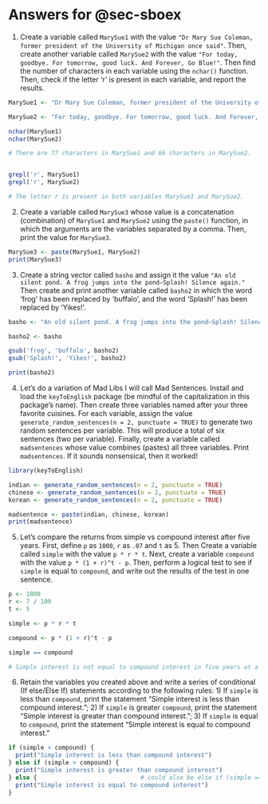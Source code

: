 # Answers for @sec-sboex {#sec-appendixops}

1.  Create a variable called `MarySue1` with the value `"Dr Mary Sue Coleman, former president of the University of Michigan once said"`. Then, create another variable called `MarySue2` with the value `"For today, goodbye. For tomorrow, good luck. And Forever, Go Blue!"`. Then find the number of characters in each variable using the `nchar()` function. Then, check if the letter 'r' is present in each variable, and report the results.

```r
MarySue1 <- "Dr Mary Sue Coleman, former president of the University of Michigan once said"

MarySue2 <- "For today, goodbye. For tomorrow, good luck. And Forever, Go Blue!"

nchar(MarySue1)
nchar(MarySue2)

# There are 77 characters in MarySue1 and 66 characters in MarySue2.


grepl('r', MarySue1)
grepl('r', MarySue2)

# The letter r is present in both variables MarySue1 and MarySue2.
```

2.  Create a variable called `MarySue3` whose value is a concatenation (combination) of `MarySue1` and `MarySue2` using the `paste()` function, in which the arguments are the variables separated by a comma. Then, print the value for `MarySue3`.

```r
MarySue3 <- paste(MarySue1, MarySue2)
print(MarySue3)
```

3.  Create a string vector called `basho` and assign it the value `"An old silent pond. A frog jumps into the pond—Splash! Silence again."` Then create and print another variable called `basho2` in which the word 'frog' has been replaced by 'buffalo', and the word 'Splash!' has been replaced by 'Yikes!'.

```r

basho <- "An old silent pond. A frog jumps into the pond—Splash! Silence again."

basho2 <- basho

gsub('frog', 'buffalo', basho2)
gsub('Splash!', 'Yikes!', basho2)

print(basho2)
```

4.  Let's do a variation of Mad Libs I will call Mad Sentences. Install and load the `keyToEnglish` package (be mindful of the capitalization in this package's name). Then create three variables named after your three favorite cuisines. For each variable, assign the value `generate_random_sentences(n = 2, punctuate = TRUE)` to generate two random sentences per variable. This will produce a total of six sentences (two per variable). Finally, create a variable called `madsentences` whose value combines (pastes) all three variables. Print `madsentences`. If it sounds nonsensical, then it worked!

```r

library(keyToEnglish)

indian <- generate_random_sentences(n = 2, punctuate = TRUE)
chinese <- generate_random_sentences(n = 2, punctuate = TRUE)
korean <- generate_random_sentences(n = 2, punctuate = TRUE)

madsentence <- paste(indian, chinese, korean)
print(madsentence)
```

5.  Let's compare the returns from simple vs compound interest after five years. First, define `p` as `1000`, `r` as `.07` and `t` as 5. Then Create a variable called `simple` with the value `p * r * t`. Next, create a variable `compound` with the value `p * (1 + r)^t - p`. Then, perform a logical test to see if `simple` is equal to `compound`, and write out the results of the test in one sentence.

```r

p <- 1000
r <- 7 / 100
t <- 5

simple <- p * r * t

compound <- p * (1 + r)^t - p

simple == compound

# Simple interest is not equal to compound interest in five years at a principal of 1000 (dollars) and a rate of seven percent.

```

6.  Retain the variables you created above and write a series of conditional (If else/Else If) statements according to the following rules: 1) If `simple` is less than `compound`, print the statement "Simple interest is less than compound interest."; 2) If `simple` is greater `compound`, print the statement "Simple interest is greater than compound interest."; 3) If `simple` is equal to `compound`, print the statement "Simple interest is equal to compound interest."

```r

if (simple < compound) {
  print("Simple interest is less than compound interest")
} else if (simple > compound) {
  print("Simple interest is greater than compound interest")
} else {                             # could also be else if (simple == compound)
  print("Simple interest is equal to compound interest")
}
```
